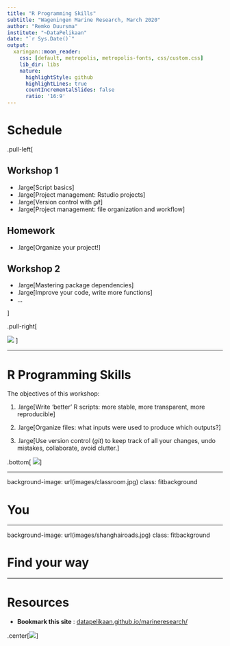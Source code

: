 ```yaml
---
title: "R Programming Skills"
subtitle: "Wageningen Marine Research, March 2020"
author: "Remko Duursma"
institute: "~DataPelikaan"
date: "`r Sys.Date()`"
output:
  xaringan::moon_reader:
    css: [default, metropolis, metropolis-fonts, css/custom.css]
    lib_dir: libs
    nature:
      highlightStyle: github
      highlightLines: true
      countIncrementalSlides: false
      ratio: '16:9'
---
```



# Schedule

.pull-left[

## Workshop 1

- .large[Script basics]
- .large[Project management: Rstudio projects]
- .large[Version control with *git*]
- .large[Project management: file organization and workflow]

## Homework

- .large[Organize your project!]

## Workshop 2

- .large[Mastering package dependencies]
- .large[Improve your code, write more functions]
- ...

]

.pull-right[

  ![](images/trainschedule.png)
]




---

# R Programming Skills


The objectives of this workshop:

1. .large[Write 'better' R scripts: more stable, more transparent, more reproducible]

2. .large[Organize files: what inputs were used to produce which outputs?]

3. .large[Use version control (*git*) to keep track of all your changes, undo mistakes, collaborate, avoid clutter.]


.bottom[
  ![](images/letterr50.png)
]

---

background-image: url(images/classroom.jpg)
class: fitbackground

# You





---

background-image: url(images/shanghairoads.jpg)
class: fitbackground

# Find your way



---

# Resources

- **Bookmark this site** : [datapelikaan.github.io/marineresearch/]()

.center[![](images/learningguide.png)]






